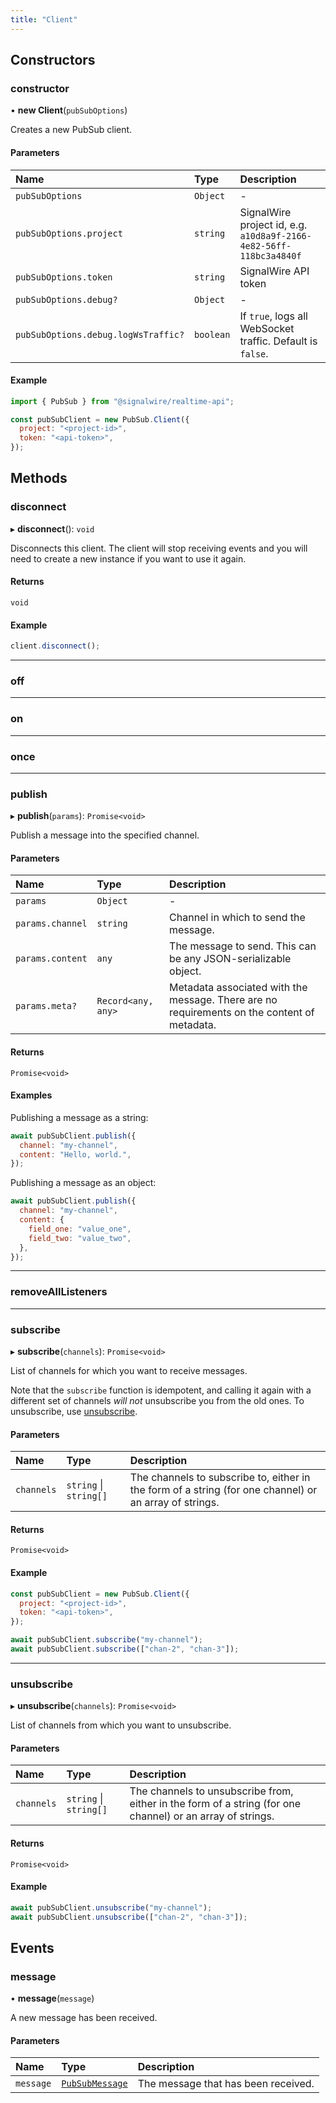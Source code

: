 ---
title: "Client"
---


## Constructors

### constructor

• **new Client**(`pubSubOptions`)

Creates a new PubSub client.

#### Parameters

| Name                                | Type      | Description                                                        |
|:------------------------------------|:----------|:-------------------------------------------------------------------|
| `pubSubOptions`                     | `Object`  | -                                                                  |
| `pubSubOptions.project`             | `string`  | SignalWire project id, e.g. `a10d8a9f-2166-4e82-56ff-118bc3a4840f` |
| `pubSubOptions.token`               | `string`  | SignalWire API token                                               |
| `pubSubOptions.debug?`              | `Object`  | -                                                                  |
| `pubSubOptions.debug.logWsTraffic?` | `boolean` | If `true`, logs all WebSocket traffic. Default is `false`.         |


#### Example

```js
import { PubSub } from "@signalwire/realtime-api";

const pubSubClient = new PubSub.Client({
  project: "<project-id>",
  token: "<api-token>",
});
```

## Methods

### disconnect

▸ **disconnect**(): `void`

Disconnects this client. The client will stop receiving events and you will need to create a new instance if you want to use it again.

#### Returns

`void`

#### Example

```js
client.disconnect();
```

---

### off

<MethodOff />

---

### on

<MethodOn />

---

### once

<MethodOnce />

---

### publish

▸ **publish**(`params`): `Promise<void>`

Publish a message into the specified channel.

#### Parameters

| Name             | Type               | Description                                                                                 |
|:-----------------|:-------------------|:--------------------------------------------------------------------------------------------|
| `params`         | `Object`           | -                                                                                           |
| `params.channel` | `string`           | Channel in which to send the message.                                                       |
| `params.content` | `any`              | The message to send. This can be any JSON-serializable object.                              |
| `params.meta?`   | `Record<any, any>` | Metadata associated with the message. There are no requirements on the content of metadata. |

#### Returns

`Promise<void>`

#### Examples

Publishing a message as a string:

```js
await pubSubClient.publish({
  channel: "my-channel",
  content: "Hello, world.",
});
```

Publishing a message as an object:

```js
await pubSubClient.publish({
  channel: "my-channel",
  content: {
    field_one: "value_one",
    field_two: "value_two",
  },
});
```

---

### removeAllListeners

<MethodRemoveAllListeners />

---

### subscribe

▸ **subscribe**(`channels`): `Promise<void>`

List of channels for which you want to receive messages.

Note that the `subscribe` function is idempotent, and calling it again with a different set of channels _will not_ unsubscribe you from the old ones. To unsubscribe, use [unsubscribe](./pubsub-client.mdx#unsubscribe).

#### Parameters

| Name       | Type                   | Description                                                                                            |
|:-----------|:-----------------------|:-------------------------------------------------------------------------------------------------------|
| `channels` | `string` \| `string[]` | The channels to subscribe to, either in the form of a string (for one channel) or an array of strings. |

#### Returns

`Promise<void>`

#### Example

```js
const pubSubClient = new PubSub.Client({
  project: "<project-id>",
  token: "<api-token>",
});

await pubSubClient.subscribe("my-channel");
await pubSubClient.subscribe(["chan-2", "chan-3"]);
```

---

### unsubscribe

▸ **unsubscribe**(`channels`): `Promise<void>`

List of channels from which you want to unsubscribe.

#### Parameters

| Name       | Type                   | Description                                                                                                |
|:-----------|:-----------------------|:-----------------------------------------------------------------------------------------------------------|
| `channels` | `string` \| `string[]` | The channels to unsubscribe from, either in the form of a string (for one channel) or an array of strings. |

#### Returns

`Promise<void>`

#### Example

```js
await pubSubClient.unsubscribe("my-channel");
await pubSubClient.unsubscribe(["chan-2", "chan-3"]);
```

## Events

### message

• **message**(`message`)

A new message has been received.

#### Parameters

| Name      | Type                                         | Description                         |
|:----------|:---------------------------------------------|:------------------------------------|
| `message` | [`PubSubMessage`](./pubsub-pubsubmessage.md) | The message that has been received. |
